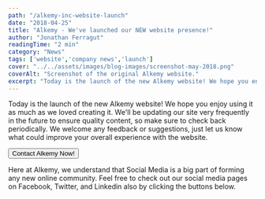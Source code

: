 ```yaml
---
path: "/alkemy-inc-website-launch"
date: "2018-04-25"
title: "Alkemy - We've launched our NEW website presence!"
author: "Jonathan Ferragut"
readingTime: "2 min"
category: "News"
tags: ['website','company news','launch']
cover: "../../assets/images/blog-images/screenshot-may-2018.png"
coverAlt: "Screenshot of the original Alkemy website."
excerpt: "Today is the launch of the new Alkemy website! We hope you enjoy using it as much as we loved creating it. We'll be updating our site very frequently in the future to ensure quality content, so make sure to check back periodically."
---
```


<div className="my-4">
<p className="lead">
    Today is the launch of the new Alkemy website! We hope you enjoy using it as much as we loved creating it. We'll be updating our site very frequently in the future to ensure quality content, so make sure to check back periodically.
    We welcome any feedback or suggestions, just let us know what could improve your overall experience with the website.
</p>

<Button tag={Link} to="/contact-alkemy/" color="primary" size="lg" className="my-4">Contact Alkemy Now!</Button>
</div>

<div className="my-4">
<p className="lead">Here at Alkemy, we understand that Social Media is a big part of forming any new online community. Feel free to check out our social media pages on Facebook, Twitter, and Linkedin also by clicking the buttons below.</p>

<div className="shortSocialBar">
<SocialLinks colors={['#4267b2',' #1da1f2','#0077B5']}/>
</div>
</div>